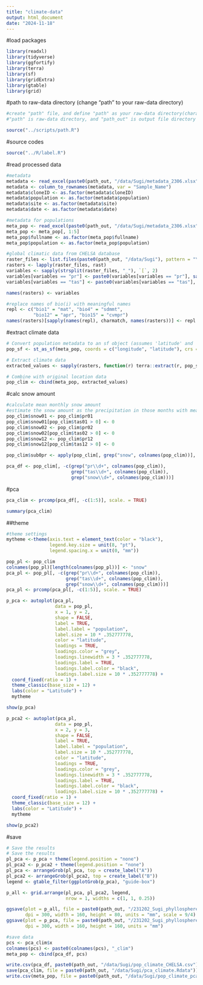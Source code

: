 ```yaml
---
title: "climate-data"
output: html_document
date: "2024-11-18"
---
```


#load packages

```r
library(readxl)
library(tidyverse)
library(ggfortify)
library(terra)
library(sf)
library(gridExtra)
library(gtable)
library(grid)
```

#path to raw-data directory (change "path" to your raw-data directory)

```r
#create "path" file, and define "path" as your raw-data directory(character vector) in the file
#"path" is raw-data directory, and "path_out" is output file directory

source("../scripts/path.R")
```

#source codes

```r
source("../R/label.R")
```

#read processed data

```r
#metadata
metadata <- read_excel(paste0(path_out, "/data/Sugi/metadata_2306.xlsx"), sheet = "Sheet1")
metadata <- column_to_rownames(metadata, var = "Sample_Name")
metadata$cloneID <- as.factor(metadata$cloneID)
metadata$population <- as.factor(metadata$population)
metadata$site <- as.factor(metadata$site)
metadata$date <- as.factor(metadata$date)

#metadata for populations
meta_pop <- read_excel(paste0(path_out, "/data/Sugi/metadata_2306.xlsx"), sheet = "location")
meta_pop <- meta_pop[, 1:5]
meta_pop$fullname <- as.factor(meta_pop$fullname)
meta_pop$population <- as.factor(meta_pop$population)

#global climatic data from CHELSA database
raster_files <- list.files(paste0(path_out, "/data/Sugi"), pattern = "\\.tif$", full.names = TRUE)
rasters <- lapply(raster_files, rast)
variables <- sapply(strsplit(raster_files, "_"), `[`, 2)
variables[variables == "pr"] <- paste0(variables[variables == "pr"], sapply(strsplit(raster_files, "_"), `[`, 3)[variables == "pr"])
variables[variables == "tas"] <- paste0(variables[variables == "tas"], sapply(strsplit(raster_files, "_"), `[`, 3)[variables == "tas"])

names(rasters) <- variables

#replace names of bio(i) with meaningful names
repl <- c("bio1" = "mat", "bio4" = "sdmmt", 
          "bio12" = "apr", "bio15" = "cvmpr")
names(rasters)[sapply(names(repl), charmatch, names(rasters))] <- repl
```

#extract climate data

```r
# Convert population metadata to an sf object (assumes 'latitude' and 'longitude' exist)
pop_sf <- st_as_sf(meta_pop, coords = c("longitude", "latitude"), crs = 4326)

# Extract climate data
extracted_values <- sapply(rasters, function(r) terra::extract(r, pop_sf)[, 2])

# Combine with original location data
pop_clim <- cbind(meta_pop, extracted_values)
```

#calc snow amount

```r
#calculate mean monthly snow amount
#estimate the snow amount as the precipitation in those months with mean temperacture < 0
pop_clim$snow01 <- pop_clim$pr01
pop_clim$snow01[pop_clim$tas01 > 0] <- 0
pop_clim$snow02 <- pop_clim$pr02
pop_clim$snow02[pop_clim$tas02 > 0] <- 0
pop_clim$snow12 <- pop_clim$pr12
pop_clim$snow12[pop_clim$tas12 > 0] <- 0

pop_clim$sub0pr <- apply(pop_clim[, grep("snow", colnames(pop_clim))], 1, sum)

pca_df <- pop_clim[, -c(grep("pr\\d+", colnames(pop_clim)), 
                        grep("tas\\d+", colnames(pop_clim)), 
                        grep("snow\\d+", colnames(pop_clim)))]
```

#pca

```r
pca_clim <- prcomp(pca_df[, -c(1:5)], scale. = TRUE)

summary(pca_clim)
```

##theme

```r
#theme settings
mytheme <-theme(axis.text = element_text(color = "black"), 
                legend.key.size = unit(8, "pt"), 
                legend.spacing.x = unit(0, "mm"))
```


```r
pop_pl <- pop_clim
colnames(pop_pl)[length(colnames(pop_pl))] <- "snow"
pca_pl <- pop_pl[, -c(grep("pr\\d+", colnames(pop_clim)),
                      grep("tas\\d+", colnames(pop_clim)),
                      grep("snow\\d+", colnames(pop_clim)))]
pca_pl <- prcomp(pca_pl[, -c(1:5)], scale. = TRUE)

p_pca <- autoplot(pca_pl, 
                  data = pop_pl,
                  x = 1, y = 2,
                  shape = FALSE,
                  label = TRUE,
                  label.label = "population",
                  label.size = 10 * .352777778,
                  color = "latitude",
                  loadings = TRUE,
                  loadings.color = "grey",
                  loadings.linewidth = 3 * .352777778,
                  loadings.label = TRUE,
                  loadings.label.color = "black",
                  loadings.label.size = 10 * .352777778) +
  coord_fixed(ratio = 1) +
  theme_classic(base_size = 12) +
  labs(color = "Latitude") +
  mytheme

show(p_pca)
```

```r
p_pca2 <- autoplot(pca_pl,
                  data = pop_pl,
                  x = 2, y = 3,
                  shape = FALSE,
                  label = TRUE,
                  label.label = "population",
                  label.size = 10 * .352777778,
                  color = "latitude",
                  loadings = TRUE,
                  loadings.color = "grey",
                  loadings.linewidth = 3 * .352777778,
                  loadings.label = TRUE,
                  loadings.label.color = "black", 
                  loadings.label.size = 10 * .352777778) +
  coord_fixed(ratio = 1) +
  theme_classic(base_size = 12) +
  labs(color = "Latitude") +
  mytheme

show(p_pca2)
```

#save

```r
# Save the results
# Save the results
pl_pca <- p_pca + theme(legend.position = "none")
pl_pca2 <- p_pca2 + theme(legend.position = "none")
pl_pca <- arrangeGrob(pl_pca, top = create_label("A"))
pl_pca2 <- arrangeGrob(pl_pca2, top = create_label("B"))
legend <- gtable_filter(ggplotGrob(p_pca), "guide-box")

p_all <- grid.arrange(pl_pca, pl_pca2, legend, 
                      nrow = 1, widths = c(1, 1, 0.25))

ggsave(plot = p_all, file = paste0(path_out, "/231202_Sugi_phyllosphere_June_16S/figures/pca_climate.png"), 
       dpi = 300, width = 160, height = 80, units = "mm", scale = 9/4)
ggsave(plot = p_pca, file = paste0(path_out, "/231202_Sugi_phyllosphere_June_16S/figures/pca_climate12.pdf"), 
       dpi = 300, width = 160, height = 160, units = "mm")
```

```r
#save data
pcs <- pca_clim$x
colnames(pcs) <- paste0(colnames(pcs), "_clim")
meta_pop <- cbind(pca_df, pcs)

write.csv(pca_df, paste0(path_out, "/data/Sugi/pop_climate_CHELSA.csv"), row.names = FALSE)
save(pca_clim, file = paste0(path_out, "/data/Sugi/pca_climate.Rdata"))
write.csv(meta_pop, file = paste0(path_out, "/data/Sugi/pop_climate_pca.csv"))
```

